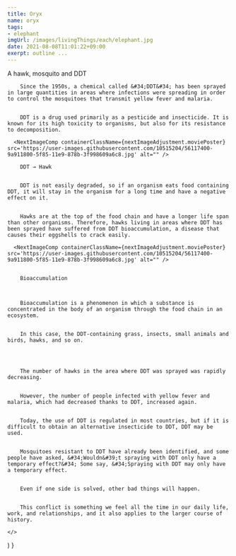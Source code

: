 ```yaml
---
title: Oryx
name: oryx
tags: 
- elephant 
imgUrl: /images/livingThings/each/elephant.jpg
date: 2021-08-08T11:01:22+09:00
exerpt: outline ...
---
```

A hawk, mosquito and DDT
      
        Since the 1950s, a chemical called &#34;DDT&#34; has been sprayed in large quantities in areas where infections were spreading in order to control the mosquitoes that transmit yellow fever and malaria.
      
      
        DDT is a drug used primarily as a pesticide and insecticide. It is known for its high toxicity to organisms, but also for its resistance to decomposition.
      
      <NextImageComp containerClassName={nextImageAdjustment.moviePoster} src='https://user-images.githubusercontent.com/10515204/56117400-9a911800-5f85-11e9-878b-3f998609a6c8.jpg' alt="" />
      
        DDT → Hawk
      
      
        DDT is not easily degraded, so if an organism eats food containing DDT, it will stay in the organism for a long time and have a negative effect on it.
      
      
        Hawks are at the top of the food chain and have a longer life span than other organisms. Therefore, hawks living in areas where DDT has been sprayed have suffered from DDT bioaccumulation, a disease that causes their eggshells to crack easily.
      
      <NextImageComp containerClassName={nextImageAdjustment.moviePoster} src='https://user-images.githubusercontent.com/10515204/56117400-9a911800-5f85-11e9-878b-3f998609a6c8.jpg' alt="" />
      

        Bioaccumulation
      
      

        Bioaccumulation is a phenomenon in which a substance is concentrated in the body of an organism through the food chain in an ecosystem.
      
      
        In this case, the DDT-containing grass, insects, small animals and birds, hawks, and so on.

      
      

        The number of hawks in the area where DDT was sprayed was rapidly decreasing.
      
      
        However, the number of people infected with yellow fever and malaria, which had decreased thanks to DDT, increased again.
      
      
        Today, the use of DDT is regulated in most countries, but if it is difficult to obtain an alternative insecticide to DDT, DDT may be used.
      
      
        Mosquitoes resistant to DDT have already been identified, and some people have asked, &#34;Wouldn&#39;t spraying with DDT only have a temporary effect?&#34; Some say, &#34;Spraying with DDT may only have a temporary effect.
      
      
        Even if one side is solved, other bad things will happen.
      
      
        This conflict is something we feel all the time in our daily life, work, and relationships, and it also applies to the larger course of history.
      
    </>
  )
}